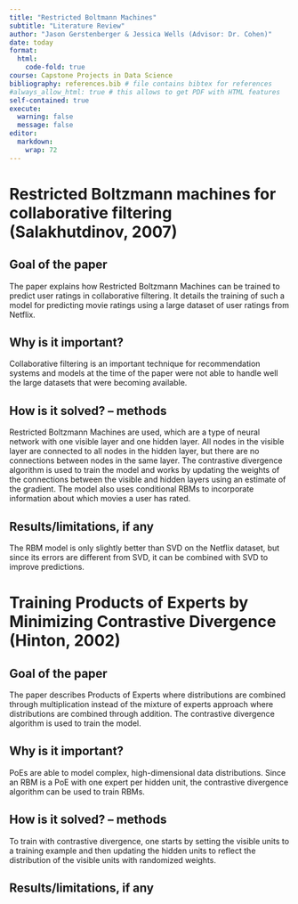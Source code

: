 ```yaml
---
title: "Restricted Boltmann Machines"
subtitle: "Literature Review"
author: "Jason Gerstenberger & Jessica Wells (Advisor: Dr. Cohen)"
date: today
format:
  html:
    code-fold: true
course: Capstone Projects in Data Science
bibliography: references.bib # file contains bibtex for references
#always_allow_html: true # this allows to get PDF with HTML features
self-contained: true
execute: 
  warning: false
  message: false
editor: 
  markdown: 
    wrap: 72
---
```


# Restricted Boltzmann machines for collaborative filtering (Salakhutdinov, 2007)

## Goal of the paper

The paper explains how Restricted Boltzmann Machines can be trained to predict user ratings in collaborative filtering. It details the training of such a model for predicting movie ratings using a large dataset of user ratings from Netflix.

## Why is it important?

Collaborative filtering is an important technique for recommendation systems and models at the time of the paper were not able to handle well the large datasets that were becoming available.

## How is it solved? – methods

Restricted Boltzmann Machines are used, which are a type of neural network with one visible layer and one hidden layer. All nodes in the visible layer are connected to all nodes in the hidden layer, but there are no connections between nodes in the same layer. The contrastive divergence algorithm is used to train the model and works by updating the weights of the connections between the visible and hidden layers using an estimate of the gradient. The model also uses conditional RBMs to incorporate information about which movies a user has rated.

## Results/limitations, if any

The RBM model is only slightly better than SVD on the Netflix dataset, but since its errors are different from SVD, it can be combined with SVD to improve predictions.


# Training Products of Experts by Minimizing Contrastive Divergence (Hinton, 2002)

## Goal of the paper

The paper describes Products of Experts where distributions are combined through multiplication instead of the mixture of experts approach where distributions are combined through addition. The contrastive divergence algorithm is used to train the model.

## Why is it important?

PoEs are able to model complex, high-dimensional data distributions. Since an RBM is a PoE with one expert per hidden unit, the contrastive divergence algorithm can be used to train RBMs.

## How is it solved? – methods

To train with contrastive divergence, one starts by setting the visible units to a training example and then updating the hidden units to reflect the distribution of the visible units with randomized weights.

## Results/limitations, if any